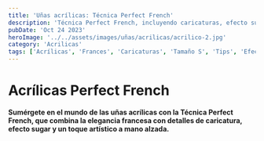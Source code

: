 ```yaml
---
title: 'Uñas acrílicas: Técnica Perfect French'
description: 'Técnica Perfect French, incluyendo caricaturas, efecto sugar y detalles a mano alzada.'
pubDate: 'Oct 24 2023'
heroImage: '../../assets/images/uñas/acrilicas/acrilico-2.jpg'
category: 'Acrilicas'
tags: ['Acrílicas', 'Frances', 'Caricaturas', 'Tamaño S', 'Tips', 'Efecto Sugar', 'Punta Cuadrada']
---
```


# Acrílicas Perfect French

**Sumérgete en el mundo de las uñas acrílicas con la Técnica Perfect French, que combina la elegancia francesa con detalles de caricatura, efecto sugar y un toque artístico a mano alzada.**
